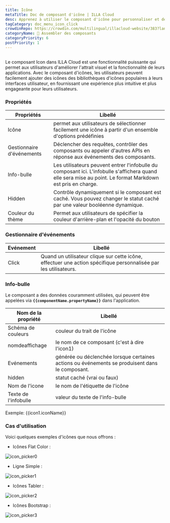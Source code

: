 ```yaml
---
title: Icône
metaTitle: Doc de composant d'icône | ILLA Cloud
desc: Apprenez à utiliser le composant d'icône pour personnaliser et décorer votre application dans ILLA Cloud.
tagCategory: doc_menu_icon_click
crowdinRepo: https://crowdin.com/multilingual/illacloud-website/383?languages=fr&filter=basic&value=0
categoryName: 🧬 Assembler des composants
categoryPriority: 6
postPriority: 1
---
```


## <h2 hidden>Qu'est-ce que l'icône ?</h2>

Le composant Icon dans ILLA Cloud est une fonctionnalité puissante qui permet aux utilisateurs d'améliorer l'attrait visuel et la fonctionnalité de leurs applications. Avec le composant d'icônes, les utilisateurs peuvent facilement ajouter des icônes des bibliothèques d'icônes populaires à leurs interfaces utilisateur, en fournissant une expérience plus intuitive et plus engageante pour leurs utilisateurs.

### Propriétés

| Propriétés                | Libellé                                                                                                                                                      |
| ------------------------- | ------------------------------------------------------------------------------------------------------------------------------------------------------------ |
| Icône                     | permet aux utilisateurs de sélectionner facilement une icône à partir d'un ensemble d'options prédéfinies                                                    |
| Gestionnaire d'événements | Déclencher des requêtes, contrôler des composants ou appeler d'autres APIs en réponse aux événements des composants.                                         |
| Info-bulle                | Les utilisateurs peuvent entrer l'infobulle du composant ici. L'infobulle s'affichera quand elle sera mise au point. Le format Markdown est pris en charge.  |
| Hidden                    | Contrôle dynamiquement si le composant est caché. Vous pouvez changer le statut caché par une valeur booléenne dynamique.                                    |
| Couleur du thème          | Permet aux utilisateurs de spécifier la couleur d'arrière-plan et l'opacité du bouton                                                                        |

### Gestionnaire d'événements

| Evénement | Libellé                                                                                                          |
| --------- | ---------------------------------------------------------------------------------------------------------------- |
| Click     | Quand un utilisateur clique sur cette icône, effectuer une action spécifique personnalisée par les utilisateurs. |

### Info-bulle

Le composant a des données couramment utilisées, qui peuvent être appelées via **`{{componentName.propertyName}}`** dans l'application.

| Nom de la propriété    | Libellé                                                                                        |
| ---------------------- | ---------------------------------------------------------------------------------------------- |
| Schéma de couleurs     | couleur du trait de l'icône                                                                    |
| nomdeaffichage         | le nom de ce composant (c'est à dire l'icon1)                                                  |
| Evénements             | générée ou déclenchée lorsque certaines actions ou événements se produisent dans le composant. |
| hidden                 | statut caché (vrai ou faux)                                                                    |
| Nom de l'icone         | le nom de l'étiquette de l'icône                                                               |
| Texte de l'infobulle   | valeur du texte de l'info-bulle                                                                |

Exemple: {{icon1.iconName}}

### Cas d'utilisation

Voici quelques exemples d'icônes que nous offrons :

-   Icônes Flat Color :

![icon_picker0](https://cdn.illacloud.com/official-website/img/official-site/components/icon_picker0.jpg)

-   Ligne Simple :

![icon_picker1](https://cdn.illacloud.com/official-website/img/official-site/components/icon_picker1.jpg)

-   Icônes Tabler :

![icon_picker2](https://cdn.illacloud.com/official-website/img/official-site/components/icon_picker2.jpg)

-   Icônes Bootstrap :

![icon_picker3](https://cdn.illacloud.com/official-website/img/official-site/components/icon_picker3.jpg)
